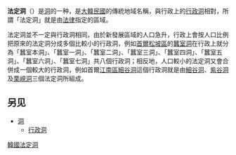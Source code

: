 {{Infobox Korean name
|title=法定洞
|img=
|caption=
|hangul={{linktext|법정동}}
|hanja={{linktext|法定洞}}
|rr=beopjeongdong
|mr=pŏpchŏngtong
}}
'''法定洞'''（{{kor|諺=법정동|漢=法定洞|羅=Beobjeong dong|f=y|名=南}}）是[[洞_(行政区划)|洞]]的一种，是[[大韓民國|大韓民國]]的傳統地域名稱，與行政上的[[行政洞|行政洞]]相對，所謂「法定洞」就是由[[法律|法律]]指定的區域。

法定洞並不一定與行政洞相同，由於新發展區域的人口急升，行政上會按人口比例把原來的法定洞分成多個比較小的行政洞，例如[[首爾|首爾]][[松坡區|松坡區]]的[[蠶室洞|蠶室洞]]在行政上就分為「蠶室本洞」、「蠶室一洞」、「蠶室二洞」、「蠶室三洞」、「蠶室四洞」、「蠶室五洞」、「蠶室六洞」、「蠶室七洞」共八個行政洞；相反地，人口較小的法定洞又會合併成一個較大的行政洞，例如首爾[[江南區_(首爾)|江南區]][[細谷洞|細谷洞]]這個行政洞就是由[[細谷洞|細谷洞]]、[[紫谷洞|紫谷洞]]及[[栗峴洞|栗峴洞]]三個法定洞所組成。

== 另见 ==
* [[洞_(行政区划)|洞]]
** [[行政洞|行政洞]]

{{South Korea-stub}}

[[Category:韓國法定洞|]]